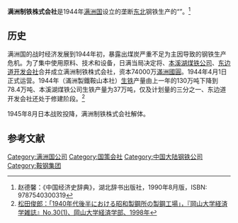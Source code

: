 {{noteTA
|1=zh-hant:製鐵;zh-hans:制铁
}}
'''满洲制铁株式会社'''是1944年[[满洲国|满洲国]]设立的垄断[[中国东北地区|东北]]钢铁生产的“{{tsl|ja|特殊法人}}”。<ref>赵德馨：《中国经济史辞典》，湖北辞书出版社，1990年8月版，ISBN:  9787540300319</ref>

==历史==
满洲国的战时经济发展到1944年初，暴露出煤炭严重不足为主因导致的钢铁生产危机。为了集中使用原料、技术和设备，日满当局决定将{{tsl|ja|昭和製鋼所}}、[[本溪湖煤铁公司|本溪湖煤铁公司]]、[[东边道开发会社|东边道开发会社]]合并成立满洲制铁株式会社，资本74000万[[滿洲國圓|滿洲國圓]]。1944年4月1日正式运营。1944年{{tsl|ja|昭和製鋼所}}（滿洲製鐵鞍山本社）[[生铁|生铁]]产量由上一年的130万吨下降到78.4万吨、本溪湖煤铁公司生铁产量为37万吨，仅及计划量的三分之一、东边道开发会社还处于修建阶段。<ref>[http://ousar.lib.okayama-u.ac.jp/file/41530/oer_030_1_043_061.pdf  松田俊郎：「1940年代後半における昭和製鋼所の製鋼工場」，『岡山大学経済学雑誌』No.30(1)、岡山大学経済学部、1998年]</ref>

1945年8月日本战败投降，满洲制铁株式会社解体。
==参考文献==
<references/>

[[Category:满洲国公司|Category:满洲国公司]]
[[Category:国策会社|Category:国策会社]]
[[Category:中国大陆钢铁公司|Category:中国大陆钢铁公司]]
[[Category:鞍钢集团|Category:鞍钢集团]]